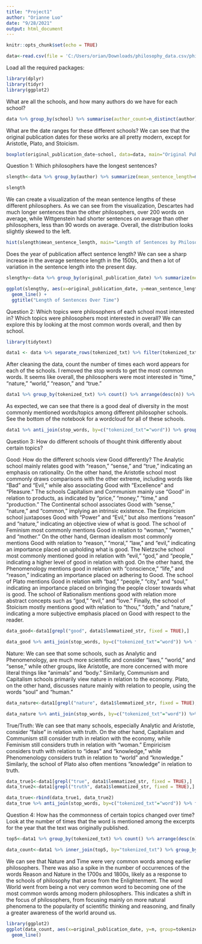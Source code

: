 ---
title: "Project1"
author: "Orianne Luo"
date: "9/28/2021"
output: html_document
---

```{r setup, include=FALSE}
knitr::opts_chunk$set(echo = TRUE)
```

```{r}
data<-read.csv(file = 'C:/Users/orian/Downloads/philosophy_data.csv/philosophy_data.csv')
```

Load all the required packages: 
```{r}
library(dplyr)
library(tidyr)
library(ggplot2)
```

What are all the schools, and how many authors do we have for each school? 
```{r}
data %>% group_by(school) %>% summarise(author_count=n_distinct(author))
```

What are the date ranges for these different schools? We can see that the original publication dates for these works are all pretty modern, except for Aristotle, Plato, and Stoicism. 
```{r}
boxplot(original_publication_date~school, data=data, main="Original Publication Date Ranges of Texts", xlab="School", ylab="Original Publication Date")
```

Question 1: Which philosophers have the longest sentences? 
```{r}
slength<-data %>% group_by(author) %>% summarize(mean_sentence_length=mean(sentence_length)) %>% arrange(desc(mean_sentence_length))

slength
```

We can create a visualization of the mean sentence lengths of these different philosophers. As we can see from the visualization, Descartes had much longer sentences than the other philosophers, over 200 words on average, while Wittgenstein had shorter sentences on average than other philosophers, less than 90 words on average. Overall, the distribution looks slightly skewed to the left. 
```{r}
hist(slength$mean_sentence_length, main="Length of Sentences by Philosopher", xlab="School", ylab="Length of Sentence")
```

Does the year of publication affect sentence length? We can see a sharp increase in the average sentence length in the 1500s, and then a lot of variation in the sentence length into the present day. 
```{r}
slengthy<-data %>% group_by(original_publication_date) %>% summarize(mean_sentence_length=mean(sentence_length)) %>% arrange(desc(mean_sentence_length))

ggplot(slengthy, aes(x=original_publication_date, y=mean_sentence_length)) +
  geom_line() +
  ggtitle("Length of Sentences Over Time")
```

Question 2: Which topics were philosophers of each school most interested in? Which topics were philosophers most interested in overall? We can explore this by looking at the most common words overall, and then by school. 
```{r}
library(tidytext)
```

```{r}
data1 <- data %>% separate_rows(tokenized_txt) %>% filter(tokenized_txt!="")
```
After cleaning the data, count the number of times each word appears for each of the schools. I removed the stop words to get the most common words. It seems like overall, the philosophers were most interested in "time," "nature," "world," "reason," and "true." 
```{r}
data1 %>% group_by(tokenized_txt) %>% count() %>% arrange(desc(n)) %>% anti_join(stop_words, by=c("tokenized_txt"="word"))
```

As expected, we can see that there is a good deal of diversity in the most commonly mentioned words/topics among different philosopher schools. See the bottom of the notebook for a wordcloud for all of these schools. 
```{r}
data1 %>% anti_join(stop_words, by=c("tokenized_txt"="word")) %>% group_by(school, tokenized_txt) %>% count() %>% arrange(desc(n)) %>% group_by(school) %>% slice(1:5)
```

Question 3: How do different schools of thought think differently about certain topics? 

Good: How do the different schools view Good differently? The Analytic school mainly relates good with "reason," "sense," and "true," indicating an emphasis on rationality. On the other hand, the Aristotle school most commonly draws comparisons with the other extreme, including words like "Bad" and "Evil," while also associating Good with "Excellence" and "Pleasure." The schools Capitalism and Communism mainly use "Good" in relation to products, as indicated by "price," "money," "time," and "production." The Continental school associates Good with "sense," "nature," and "common," implying an intrinsic existence. The Empiricism school juxtaposes Good with "Power" and "Evil," but also mentions "reason" and "nature," indicating an objective view of what is good. The school of Feminism most commonly mentions Good in relation to "woman," "women," and "mother." On the other hand, German idealism most commonly mentions Good with relation to "reason," "moral," "law," and "evil," indicating an importance placed on upholding what is good. The Nietzsche school most commonly mentioned good in relation with "evil," "god," and "people," indicating a higher level of good in relation with god. On the other hand, the Phenomenology mentions good in relation with "conscience," "life," and "reason," indicating an importance placed on adhering to Good. The school of Plato mentions Good in relation with "bad," "people," "city," and "soul," indicating an importance placed on bringing the people closer towards what is good. The school of Rationalism mentions good with relation more abstract concepts such as "god," "evil," and "love." Finally, the school of Stoicism mostly mentions good with relation to "thou," "doth," and "nature," indicating a more subjective emphasis placed on Good with respect to the reader. 
```{r}
data_good<-data1[grepl("good", data1$lemmatized_str, fixed = TRUE),]

data_good %>% anti_join(stop_words, by=c("tokenized_txt"="word")) %>% filter(tokenized_txt!="good") %>% group_by(school, tokenized_txt) %>% count() %>% arrange(desc(n)) %>% group_by(school) %>% slice(1:5)

```

Nature: We can see that some schools, such as Analytic and Phenomenology, are much more scientific and consider "laws," "world," and "sense," while other groups, like Aristotle, are more concerned with more literal things like "animals" and "body." Similarly, Communism and Capitalism schools primarily view nature in relation to the economy. Plato, on the other hand, discusses nature mainly with relation to people, using the words "soul" and "human."   
```{r}
data_nature<-data1[grepl("nature", data1$lemmatized_str, fixed = TRUE),]

data_nature %>% anti_join(stop_words, by=c("tokenized_txt"="word")) %>% filter(tokenized_txt!="nature") %>% group_by(school, tokenized_txt) %>% count() %>% arrange(desc(n)) %>% group_by(school) %>% slice(1:5)
```

True/Truth: We can see that many schools, especially Analytic and Aristotle, consider "false" in relation with truth. On the other hand, Capitalism and Communism still consider truth in relation with the economy, while Feminism still considers truth in relation with "woman." Empiricism considers truth with relation to "ideas" and "knowledge," while Phenomenology considers truth in relation to "world" and "knowledge." Similarly, the school of Plato also often mentions "knowledge" in relation to truth. 
```{r}
data_true1<-data1[grepl("true", data1$lemmatized_str, fixed = TRUE),]
data_true2<-data1[grepl("truth", data1$lemmatized_str, fixed = TRUE),]

data_true<-rbind(data_true1, data_true2)
data_true %>% anti_join(stop_words, by=c("tokenized_txt"="word")) %>% filter(tokenized_txt!="true" & tokenized_txt!="truth") %>% group_by(school, tokenized_txt) %>% count() %>% arrange(desc(n)) %>% group_by(school) %>% slice(1:5)

```

Question 4: How has the commonness of certain topics changed over time? Look at the number of times that the word is mentioned among the excerpts for the year that the text was originally published. 
```{r}
top5<-data1 %>% group_by(tokenized_txt) %>% count() %>% arrange(desc(n)) %>% anti_join(stop_words, by=c("tokenized_txt"="word")) %>% head(5) %>% select(tokenized_txt)

```

```{r}
data_count<-data1 %>% inner_join(top5, by="tokenized_txt") %>% group_by(tokenized_txt, original_publication_date) %>% count() %>% arrange(desc(n))
```

We can see that Nature and Time were very common words among earlier philosophers. There was also a spike in the number of occurrences of the words Reason and Nature in the 1700s and 1800s, likely as a response to the schools of philosophy that arose from the Enlightenment. The word World went from being a not very common word to becoming one of the most common words among modern philosophers. This indicates a shift in the focus of philosophers, from focusing mainly on more natural phenomena to the popularity of scientific thinking and reasoning, and finally a greater awareness of the world around us. 
```{r}
library(ggplot2)
ggplot(data_count, aes(x=original_publication_date, y=n, group=tokenized_txt, color=tokenized_txt)) +
  geom_line()
```

